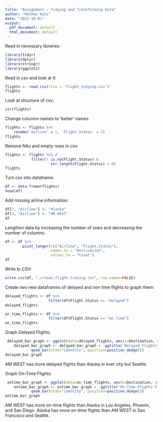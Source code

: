 ```yaml
---
title: "Assignment – Tidying and Transforming Data"
author: "Mathew Katz"
date: "2022-10-01"
output:
  pdf_document: default
  html_document: default
---
```

Read in necessary libraries: 
```r
library(tidyr)  
library(dplyr)
library(stringr)
library(ggplot2)
```
Read in csv and look at it:
```r
flights <- read.csv(file = 'flight_tidying.csv') 
flights 
```
Look at structure of csv:
```r
str(flights) 
```
Change columnn names to 'better' names
```r
flights <- flights %>% 
    rename('Airline' = 1, 'Flight.Status' = 2)
flights
```
Remove NAs and empty rows in csv:
```r
flights <- flights %>% #
            filter(! is.na(Flight.Status) &  
                     str_length(Flight.Status) > 0) 
flights
```
Turn csv into dataframe:
```r
df <- data.frame(flights)
head(df)
```
Add missing airline information:
```r
df[2, "Airline"] <- "Alaska"
df[4, "Airline"] <- "AM WEST"
df
```
Lengthen data by increasing the number of rows and decreasing the number of columns:
```r
df <- df %>%
        pivot_longer(!c("Airline", "Flight.Status"),
                     names_to = "Destination",               
                     values_to = "Count")      
df
```
Write to CSV:
```r
write.csv(df, "./clean_flight_tidying.csv", row.names=FALSE)
```
Create two new dataframes of delayed and non time flights to graph them:
```r
delayed_flights <- df %>%
                    filter(df$Flight.Status == "delayed")
delayed_flights
```
```r
on_time_flights <- df %>%
                    filter(df$Flight.Status == "on time")
on_time_flights
```
Graph Delayed Flights:
```r
 delayed_bar_graph <- ggplot(data=delayed_flights, aes(x=Destination, y=Count, fill=Airline))
    delayed_bar_graph <- delayed_bar_graph +  ggtitle('Delayed Flights') +
            geom_bar(stat="identity", position=position_dodge()) 
delayed_bar_graph
```
AM WEST has more delayed flights than Alaska in ever city but Seattle. 

Graph On-Time Flights:
```r
 ontime_bar_graph <- ggplot(data=on_time_flights, aes(x=Destination, y=Count, fill=Airline))
    ontime_bar_graph <- ontime_bar_graph +  ggtitle('On-Time Flights') +
            geom_bar(stat="identity", position=position_dodge()) 
ontime_bar_graph
```
AM WEST has more on-time flights than Alaska in Los Angeles, Phoenix, and San Diego. 
Alaska has more on-time flights than AM WEST in San Francisco and Seattle. 



















